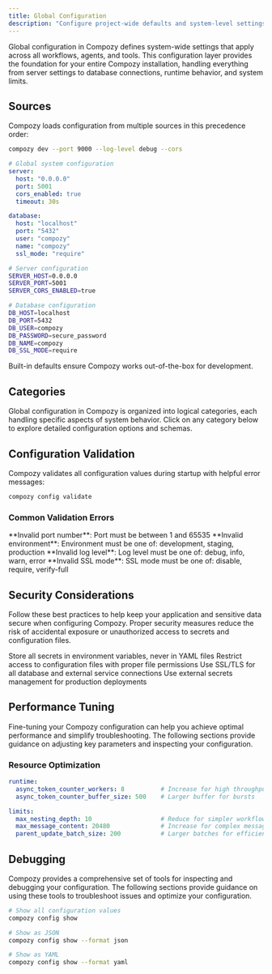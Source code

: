 ```yaml
---
title: Global Configuration
description: "Configure project-wide defaults and system-level settings that apply across all workflows, agents, and tools in your Compozy project."
---
```


Global configuration in Compozy defines system-wide settings that apply across all workflows, agents, and tools. This configuration layer provides the foundation for your entire Compozy installation, handling everything from server settings to database connections, runtime behavior, and system limits.

## Sources

Compozy loads configuration from multiple sources in this precedence order:

<Steps numbered>
<Step title="CLI Flags" description="Highest precedence - runtime overrides">

```bash
compozy dev --port 9000 --log-level debug --cors
```

</Step>

<Step title="YAML Configuration" description="Project-specific settings">

```yaml title="compozy.yaml"
# Global system configuration
server:
  host: "0.0.0.0"
  port: 5001
  cors_enabled: true
  timeout: 30s

database:
  host: "localhost"
  port: "5432"
  user: "compozy"
  name: "compozy"
  ssl_mode: "require"
```

</Step>

<Step title="Environment Variables" description="Deployment and secrets">

```bash title=".env"
# Server configuration
SERVER_HOST=0.0.0.0
SERVER_PORT=5001
SERVER_CORS_ENABLED=true

# Database configuration
DB_HOST=localhost
DB_PORT=5432
DB_USER=compozy
DB_PASSWORD=secure_password
DB_NAME=compozy
DB_SSL_MODE=require
```

</Step>

<Step title="System Defaults" description="Lowest precedence - sensible defaults">

Built-in defaults ensure Compozy works out-of-the-box for development.

</Step>
</Steps>

## Categories

Global configuration in Compozy is organized into logical categories, each handling specific aspects of system behavior. Click on any category below to explore detailed configuration options and schemas.

<ReferenceCardList>
  <ReferenceCard
    title="Server Configuration"
    description="HTTP server settings, CORS, timeouts, and API endpoints"
    href="/docs/schema/application#server"
    icon="Server"
  />
  <ReferenceCard
    title="Database Configuration"
    description="PostgreSQL connection settings for workflow execution state"
    href="/docs/schema/application#database"
    icon="Database"
  />
  <ReferenceCard
    title="Temporal Configuration"
    description="Workflow orchestration engine settings and task queues"
    href="/docs/schema/application#temporal"
    icon="Activity"
  />
  <ReferenceCard
    title="Runtime Configuration"
    description="Runtime behavior, logging levels, and system operations"
    href="/docs/schema/application#runtime"
    icon="Play"
  />
  <ReferenceCard
    title="System Limits"
    description="Resource constraints and limits to prevent system overload"
    href="/docs/schema/application#limits"
    icon="Shield"
  />
  <ReferenceCard
    title="OpenAI Configuration"
    description="OpenAI API integration settings and model defaults"
    href="/docs/schema/application"
    icon="BrainCircuit"
  />
  <ReferenceCard
    title="Memory Configuration"
    description="Redis-based persistent memory storage settings"
    href="/docs/schema/application#memory"
    icon="HardDrive"
  />
  <ReferenceCard
    title="LLM Configuration"
    description="LLM proxy and Model Context Protocol integration"
    href="/docs/schema/application#llm"
    icon="Cpu"
  />
  <ReferenceCard
    title="CLI Configuration"
    description="Command-line interface behavior and output formatting"
    href="/docs/schema/application#cli"
    icon="Terminal"
  />
  <ReferenceCard
    title="Rate Limit Configuration"
    description="API rate limiting and request throttling settings"
    href="/docs/schema/application#rate-limit"
    icon="Timer"
  />
</ReferenceCardList>

## Configuration Validation

Compozy validates all configuration values during startup with helpful error messages:

```bash
compozy config validate
```

### Common Validation Errors

<Callout type="error">
**Invalid port number**: Port must be between 1 and 65535
</Callout>

<Callout type="error">
**Invalid environment**: Environment must be one of: development, staging, production
</Callout>

<Callout type="error">
**Invalid log level**: Log level must be one of: debug, info, warn, error
</Callout>

<Callout type="error">
**Invalid SSL mode**: SSL mode must be one of: disable, require, verify-full
</Callout>

## Security Considerations

Follow these best practices to help keep your application and sensitive data secure when configuring Compozy. Proper security measures reduce the risk of accidental exposure or unauthorized access to secrets and configuration files.

<List size="sm">
  <ListItem title="Use Environment Variables" icon="Key" >
    Store all secrets in environment variables, never in YAML files
  </ListItem>
  <ListItem title="File Permissions" icon="Lock">
    Restrict access to configuration files with proper file permissions
  </ListItem>
  <ListItem title="Connection Security" icon="Shield">
    Use SSL/TLS for all database and external service connections
  </ListItem>
  <ListItem title="Secrets Management" icon="Eye">
    Use external secrets management for production deployments
  </ListItem>
</List>

## Performance Tuning

Fine-tuning your Compozy configuration can help you achieve optimal performance and simplify troubleshooting. The following sections provide guidance on adjusting key parameters and inspecting your configuration.

### Resource Optimization

```yaml title="compozy.yaml"
runtime:
  async_token_counter_workers: 8          # Increase for high throughput
  async_token_counter_buffer_size: 500    # Larger buffer for bursts

limits:
  max_nesting_depth: 10                   # Reduce for simpler workflows
  max_message_content: 20480              # Increase for complex messages
  parent_update_batch_size: 200           # Larger batches for efficiency
```

## Debugging

Compozy provides a comprehensive set of tools for inspecting and debugging your configuration. The following sections provide guidance on using these tools to troubleshoot issues and optimize your configuration.

```bash
# Show all configuration values
compozy config show

# Show as JSON
compozy config show --format json

# Show as YAML
compozy config show --format yaml
```

<ReferenceCardList>
  <ReferenceCard
    title="CLI Configuration"
    description="Command-line interface configuration and usage patterns"
    href="/docs/core/configuration/cli"
    icon="Terminal"
  />
  <ReferenceCard
    title="Project Setup"
    description="Initialize and configure your Compozy project"
    href="/docs/core/configuration/project-setup"
    icon="Settings"
  />
  <ReferenceCard
    title="Environment Variables"
    description="Complete reference for environment variable configuration"
    href="/docs/core/configuration/global"
    icon="Globe"
  />
  <ReferenceCard
    title="Runtime Configuration"
    description="Runtime behavior and execution environment settings"
    href="/docs/core/configuration/global"
    icon="Play"
  />
</ReferenceCardList>
